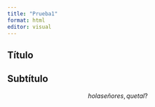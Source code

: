 ```yaml
---
title: "Prueba1"
format: html
editor: visual
---
```


## Título

## Subtítulo

$$
hola señores, que tal?
$$
